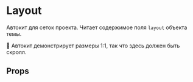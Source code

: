 
<Meta title="Autokits / Layout" component={Layout} />

# Layout

<Preview>
    <Story name="basic">
        <Layout />
    </Story>
</Preview>

Автокит для сеток проекта. Читает содержимое поля `layout` объекта темы.

💬 Автокит демонстрирует размеры 1:1, так что здесь должен быть скролл.

## Props

<Props of={Layout} />
